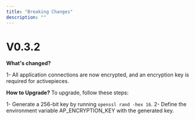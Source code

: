 ```yaml
---
title: "Breaking Changes"
description: ""
---
```


# V0.3.2

**What's changed?**

1- All application connections are now encrypted, and an encryption key is required for activepieces.

**How to Upgrade?**
To upgrade, follow these steps:

1- Generate a 256-bit key by running `openssl rand -hex 16`.
2- Define the environment variable AP_ENCRYPTION_KEY with the generated key.
